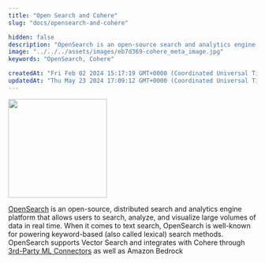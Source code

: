 ```yaml
---
title: "Open Search and Cohere"
slug: "docs/opensearch-and-cohere"

hidden: false
description: "OpenSearch is an open-source search and analytics engine platform that supports keyword-based search methods and integrates with third-party ML connectors like Cohere and Amazon Bedrock."
image: "../../../assets/images/eb7d369-cohere_meta_image.jpg"  
keywords: "OpenSearch, Cohere"

createdAt: "Fri Feb 02 2024 15:17:19 GMT+0000 (Coordinated Universal Time)"
updatedAt: "Thu May 23 2024 17:09:12 GMT+0000 (Coordinated Universal Time)"
---
```

<img src='../../../assets/images/d6bc303-open-search-logo.svg' width="200px" height="auto" class="light-bg" />


[OpenSearch](https://opensearch.org/platform/search/vector-database.html) is an open-source, distributed search and analytics engine platform that allows users to search, analyze, and visualize large volumes of data in real time. When it comes to text search, OpenSearch is well-known for powering keyword-based (also called lexical) search methods. OpenSearch supports Vector Search and integrates with Cohere through [3rd-Party ML Connectors](https://opensearch.org/docs/latest/ml-commons-plugin/remote-models/connectors/) as well as Amazon Bedrock
